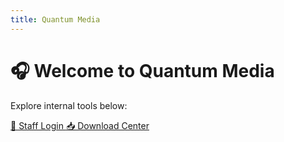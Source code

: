```yaml
---
title: Quantum Media
---
```


# 🎧 Welcome to Quantum Media

Explore internal tools below:

<div class="space-y-4 mt-6">
  <a href="/login" class="inline-block bg-blue-600 text-white px-4 py-2 rounded hover:bg-blue-700">
    🔐 Staff Login
  </a>
  <a href="/downloads" class="inline-block bg-green-600 text-white px-4 py-2 rounded hover:bg-green-700">
    📥 Download Center
  </a>
</div>
